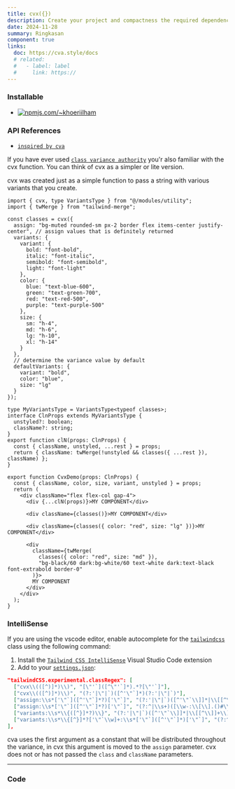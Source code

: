 ```yaml
---
title: cvx({})
description: Create your project and compactness the required dependencies.
date: 2024-11-28
summary: Ringkasan
component: true
links:
  doc: https://cva.style/docs
  # related:
  #   - label: label
  #     link: https://
---
```


### Installable

- [![npmjs.com/~khoeriilham](https://badgen.net/npm/v/str-merge/?icon=npm)](https://www.npmjs.com/str-merge)

### API References

- [`inspired by cva`](https://cva.style/docs)

If you have ever used [`class variance authority`](https://cva.style/docs) you'r also familiar with the cvx function. You can think of cvx as a simpler or lite version.

cvx was created just as a simple function to pass a string with various variants that you create.

```tsx
import { cvx, type VariantsType } from "@/modules/utility";
import { twMerge } from "tailwind-merge";

const classes = cvx({
  assign: "bg-muted rounded-sm px-2 border flex items-center justify-center", // assign values that is definitely returned
  variants: {
    variant: {
      bold: "font-bold",
      italic: "font-italic",
      semibold: "font-semibold",
      light: "font-light"
    },
    color: {
      blue: "text-blue-600",
      green: "text-green-700",
      red: "text-red-500",
      purple: "text-purple-500"
    },
    size: {
      sm: "h-4",
      md: "h-6",
      lg: "h-10",
      xl: "h-14"
    }
  },
  // determine the variance value by default
  defaultVariants: {
    variant: "bold",
    color: "blue",
    size: "lg"
  }
});
```

```tsx
type MyVariantsType = VariantsType<typeof classes>;
interface ClnProps extends MyVariantsType {
  unstyled?: boolean;
  className?: string;
}
export function clN(props: ClnProps) {
  const { className, unstyled, ...rest } = props;
  return { className: twMerge(!unstyled && classes({ ...rest }), className) };
}
```

```tsx
export function CvxDemo(props: ClnProps) {
  const { className, color, size, variant, unstyled } = props;
  return (
    <div className="flex flex-col gap-4">
      <div {...clN(props)}>MY COMPONENT</div>

      <div className={classes()}>MY COMPONENT</div>

      <div className={classes({ color: "red", size: "lg" })}>MY COMPONENT</div>

      <div
        className={twMerge(
          classes({ color: "red", size: "md" }),
          "bg-black/60 dark:bg-white/60 text-white dark:text-black font-extrabold border-0"
        )}>
        MY COMPONENT
      </div>
    </div>
  );
}
```

### IntelliSense

If you are using the vscode editor, enable autocomplete for the [`tailwindcss`](https://tailwindcss.com/docs/editor-setup#intelli-sense-for-vs-code) class using the following command:

1. Install the [`Tailwind CSS IntelliSense`](https://marketplace.visualstudio.com/items?itemName=bradlc.vscode-tailwindcss) Visual Studio Code extension
2. Add to your [`settings.json`](https://code.visualstudio.com/docs/getstarted/settings):

```json
"tailwindCSS.experimental.classRegex": [
  ["cvx\\(([^)]*)\\)", "[\"'`]([^\"'`]*).*?[\"'`]"],
  ["cvx\\(([^)]*)\\)", "(?:'|\"|`)([^'\"`]*)(?:'|\"|`)"],
  ["assign:\\s*['\"`]([^'\"`]*?)['\"`]", "(?:'|\"|`)([^'\"`\\]]*|\\[[^\\]]+\\])(?:'|\"|`)"],
  ["assign:\\s*['\"`]([^'\"`]*?)['\"`]", "(?:^|\\s+)([\\w-:\\[\\].()#\\/%]+)(?=\\s+|$)"],
  ["variants:\\s*\\{([^}]*?)\\}", "(?:'|\"|`)([^'\"`\\]]*|\\[[^\\]]+\\])(?:'|\"|`)"],
  ["variants:\\s*\\{[^}]*?['\"`\\w]+:\\s*['\"`]([^'\"`]*)['\"`]", "(?:^|\\s+)([\\w-:\\[\\].()#\\/%]+)(?=\\s+|$)"],
],
```

cva uses the first argument as a constant that will be distributed throughout the variance, in cvx this argument is moved to the `assign` parameter. cvx does not or has not passed the `class` and `className` parameters.

---

### Code
